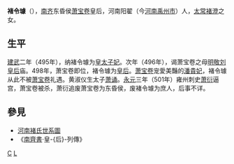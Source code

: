 {{Unreferenced|time=2014-4-7}}
'''褚令璩'''（{{bd|5世纪||6世纪|catIdx=Chu,褚}}），[[南齐|南齐]]东昏侯[[萧宝卷|萧宝卷]]皇后，河南阳翟（今[[河南|河南]][[禹州市|禹州市]]）人，[[太常|太常]][[褚澄|褚澄]]之女。

== 生平 ==

[[建武_(南齐)|建武]]二年（495年），纳褚令璩为[[皇太子妃|皇太子妃]]。次年（496年），谒萧宝卷之母[[劉惠端|明敬刘皇后]]庙。498年，萧宝卷即位，褚令璩为[[皇后|皇后]]。[[萧宝卷|萧宝卷]]宠愛美豔的[[潘玉兒|潘貴妃]]，褚令璩从此不被[[萧宝卷|萧宝卷]]礼遇。黄淑仪生太子[[萧诵|萧诵]]。[[永元_(南齐)|永元]]三年（501年）雍州刺史[[萧衍|萧衍]]逼宫，萧宝卷被杀，萧衍追废萧宝卷为东昏侯，废褚令璩为庶人，后事不详。

==參見==
*[[河南褚氏世系圖|河南褚氏世系圖]]
*《[[南齊書|南齊書]]·皇-{后}-列傳》

{{start box}}
{{s-before|[[王韶明|王韶明]]}}
{{s-title|[[:category:南朝齐皇后|南朝齐皇后]]|496年—501年}}
{{s-after|[[王蕣華|王蕣華]]}}
{{end box}}

{{南朝皇后}}

[[Category:南齐废后|C]]
[[Category:河南褚氏|L]]